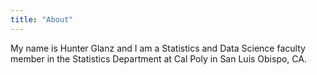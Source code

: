 ```yaml
---
title: "About"
---
```


My name is Hunter Glanz and I am a Statistics and Data Science faculty member in the Statistics Department at Cal Poly in San Luis Obispo, CA.
